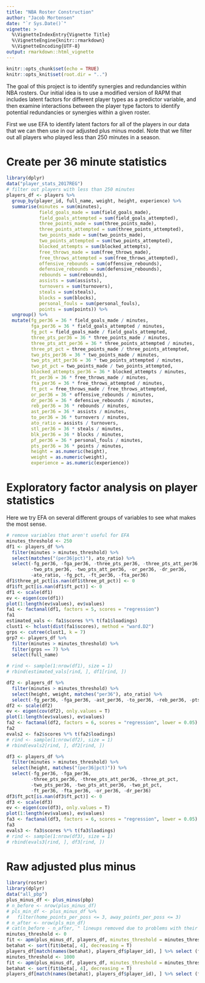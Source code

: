 ```yaml
---
title: "NBA Roster Construction"
author: "Jacob Mortensen"
date: "`r Sys.Date()`"
vignette: >
  %\VignetteIndexEntry{Vignette Title}
  %\VignetteEngine{knitr::rmarkdown}
  %\VignetteEncoding{UTF-8}
output: rmarkdown::html_vignette
---
```

```r
knitr::opts_chunk$set(echo = TRUE)
knitr::opts_knit$set(root.dir = "..")
```
The goal of this project is to identify synergies and redundancies within NBA 
rosters. Our initial idea is to use a modified version of RAPM that includes
latent factors for different player types as a predictor variable, and then
examine interactions between the player type factors to identify potential
redundancies or synergies within a given roster. 

First we use EFA to identify latent factors for all of the players in our
data that we can then use in our adjusted plus minus model. Note that we
filter out all players who played less than 250 minutes in a season.

# Create per 36 minute statistics
```r
library(dplyr)
data("player_stats_2017REG")
# filter out players with less than 250 minutes
players_df <- players %>% 
  group_by(player_id, full_name, weight, height, experience) %>%
  summarise(minutes = sum(minutes),
            field_goals_made = sum(field_goals_made),
            field_goals_attempted = sum(field_goals_attempted),
            three_points_made = sum(three_points_made),
            three_points_attempted = sum(three_points_attempted),
            two_points_made = sum(two_points_made),
            two_points_attempted = sum(two_points_attempted),
            blocked_attempts = sum(blocked_attempts),
            free_throws_made = sum(free_throws_made),
            free_throws_attempted = sum(free_throws_attempted),
            offensive_rebounds = sum(offensive_rebounds),
            defensive_rebounds = sum(defensive_rebounds),
            rebounds = sum(rebounds),
            assists = sum(assists),
            turnovers = sum(turnovers),
            steals = sum(steals),
            blocks = sum(blocks),
            personal_fouls = sum(personal_fouls),
            points = sum(points)) %>%
  ungroup() %>%
  mutate(fg_per36 = 36 * field_goals_made / minutes,
         fga_per36 = 36 * field_goals_attempted / minutes,
         fg_pct = field_goals_made / field_goals_attempted,
         three_pts_per36 = 36 * three_points_made / minutes,
         three_pts_att_per36 = 36 * three_points_attempted / minutes,
         three_pt_pct = three_points_made / three_points_attempted,
         two_pts_per36 = 36 * two_points_made / minutes,
         two_pts_att_per36 = 36 * two_points_attempted / minutes,
         two_pt_pct = two_points_made / two_points_attempted,
         blocked_attempts_per36 = 36 * blocked_attempts / minutes,
         ft_per36 = 36 * free_throws_made / minutes,
         fta_per36 = 36 * free_throws_attempted / minutes,
         ft_pct = free_throws_made / free_throws_attempted,
         or_per36 = 36 * offensive_rebounds / minutes,
         dr_per36 = 36 * defensive_rebounds / minutes,
         reb_per36 = 36 * rebounds / minutes,
         ast_per36 = 36 * assists / minutes,
         to_per36 = 36 * turnovers / minutes,
         ato_ratio = assists / turnovers,
         stl_per36 = 36 * steals / minutes,
         blk_per36 = 36 * blocks / minutes,
         pf_per36 = 36 * personal_fouls / minutes,
         pts_per36 = 36 * points / minutes,
         height = as.numeric(height),
         weight = as.numeric(weight),
         experience = as.numeric(experience))
```

# Exploratory factor analysis on player statistics
Here we try EFA on several different groups of variables to see what makes the most sense.
```r
# remove variables that aren't useful for EFA
minutes_threshold <- 250
df1 <- players_df %>%
  filter(minutes > minutes_threshold) %>%
  select(matches("(per36|pct)"), ato_ratio) %>% 
  select(-fg_per36, -fga_per36, -three_pts_per36, -three_pts_att_per36, 
         -two_pts_per36, -two_pts_att_per36, -or_per36, -dr_per36, 
         -ato_ratio, -fg_pct, -ft_per36, -fta_per36)
df1$three_pt_pct[is.nan(df1$three_pt_pct)] <- 0
df1$ft_pct[is.nan(df1$ft_pct)] <- 0
df1 <- scale(df1)
ev <- eigen(cov(df1))
plot(1:length(ev$values), ev$values)
fa1 <- factanal(df1, factors = 5, scores = "regression")
fa1
estimated_vals <- fa1$scores %*% t(fa1$loadings)
clust1 <- hclust(dist(fa1$scores), method = "ward.D2")
grps <- cutree(clust1, k = 7)
grp7 <- players_df %>%
  filter(minutes > minutes_threshold) %>%
  filter(grps == 7) %>%
  select(full_name)

```
```r

# rind <- sample(1:nrow(df1), size = 1)
# rbind(estimated_vals[rind, ], df1[rind, ])

df2 <- players_df %>%
  filter(minutes > minutes_threshold) %>%
  select(height, weight, matches("per36"), ato_ratio) %>%
  select(-fg_per36, -fga_per36, -ast_per36, -to_per36, -reb_per36, -pts_per36)
df2 <- scale(df2)
ev <- eigen(cov(df2), only.values = T)
plot(1:length(ev$values), ev$values)
fa2 <- factanal(df2, factors = 6, scores = "regression", lower = 0.05)
fa2
evals2 <- fa2$scores %*% t(fa2$loadings)
# rind <- sample(1:nrow(df2), size = 1)
# rbind(evals2[rind, ], df2[rind, ])

df3 <- players_df %>%
  filter(minutes > minutes_threshold) %>%
  select(height, matches("(per36|pct)")) %>%
  select(-fg_per36, -fga_per36, 
         -three_pts_per36, -three_pts_att_per36, -three_pt_pct,
         -two_pts_per36, -two_pts_att_per36, -two_pt_pct,
         -ft_per36, -fta_per36, -or_per36, -dr_per36)
df3$ft_pct[is.nan(df3$ft_pct)] <- 0
df3 <- scale(df3)
ev <- eigen(cov(df3), only.values = T)
plot(1:length(ev$values), ev$values)
fa3 <- factanal(df3, factors = 6, scores = "regression", lower = 0.05)
fa3
evals3 <- fa3$scores %*% t(fa3$loadings)
# rind <- sample(1:nrow(df3), size = 1)
# rbind(evals3[rind, ], df3[rind, ])
```

# Raw adjusted plus minus
```r
library(roster)
library(dplyr)
data("all_pbp")
plus_minus_df <- plus_minus(pbp)
# n_before <- nrow(plus_minus_df)
# pls_min_df <- plus_minus_df %>%
#   filter(home_points_per_poss <= 3, away_points_per_poss <= 3)
# n_after <- nrow(pls_min_df)
# cat(n_before - n_after, " lineups removed due to problems with their per_poss stats")
minutes_threshold <- 0
fit <- apm(plus_minus_df, players_df, minutes_threshold = minutes_threshold, weights = T)
betahat <- sort(fit$beta[, 4], decreasing = T)
players_df[match(names(betahat), players_df$player_id), ] %>% select (full_name)
minutes_threshold <- 1000
fit <- apm(plus_minus_df, players_df, minutes_threshold = minutes_threshold, weights = T)
betahat <- sort(fit$beta[, 4], decreasing = T)
players_df[match(names(betahat), players_df$player_id), ] %>% select (full_name)
```


